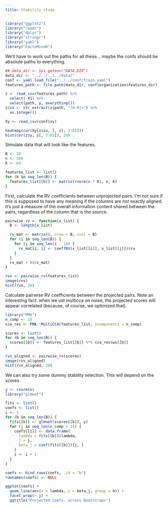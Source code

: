 ```yaml
---
title: Stability study
---
```



```r
library("ggplot2")
library("readr")
library("dplyr")
library("stringr")
library("yaml")
library("FactoMineR")
```

We'll have to work out the paths for all these... maybe the confs should be
absolute paths to everything.

```r
## data_dir <- Sys.getenv("DATA_DIR")
data_dir <- "../../../../data/"
conf <- yaml.load_file("../../conf/train.yaml")
features_path <- file.path(data_dir, conf$organization$features_dir)

z <- read_csv(features_path) %>%
  select(-X1) %>%
  select(path, y, everything())
z$ix <- str_extract(z$path, "[0-9]+") %>%
  as.integer()

Xy <- read_csv(conf$xy)

heatmap(cor(Xy[z$ix, ], z[, 3:65]))
hist(cor(z$y, z[, 3:65]), 20)
```

Simulate data that will look like the features.

```r
B <- 20
n <- 100
K <- 64

features_list <- list()
for (b in seq_len(B)) {
  features_list[[b]] <- matrix(rnorm(n * K), n, K)
}
```

First, calculate the RV coefficients between unprojected pairs. I'm not sure if
this is supposed to have any meaning if the columns are not exactly aligned.
It's just a measure of the overall information content shared between the pairs,
regardless of the column that is the source.

```r
pairwise_rv <- function(x_list) {
  B <- length(x_list)

  rv_mat <- matrix(0, nrow = B, ncol = B)
  for (i in seq_len(B)) {
    for (j in seq_len(i - 1)) {
      rv_mat[i, j] <- coeffRV(x_list[[i]], x_list[[j]])$rv
    }
  }
  rv_mat + t(rv_mat)
}

rvs <- pairwise_rv(features_list)
image(rvs)
hist(rvs, 20)
```

Calculate pairwise RV coefficients between the projected pairs. Note an
interesting fact: when we ust multicca on noise, the projected scores will
appear correlated (because, of course, we optimized that).

```r
library("PMA")
n_comp <- 10
cca_res <- PMA::MultiCCA(features_list, ncomponents = n_comp)

scores <- list()
for (b in seq_len(B)) {
  scores[[b]] <- features_list[[b]] %*% cca_res$ws[[b]]
}

rvs_aligned <- pairwise_rv(scores)
image(rvs_aligned)
hist(rvs_aligned, 20)
```

We can also try some dummy stability selection. This will depend on the scores.

```r
y <- rnorm(n)
library("glmnet")

fits <- list()
coefs <- list()
i <- 1
for (b in seq_len(B)) {
  fits[[b]] <- glmnet(scores[[b]], y)
  for (j in seq_len(n_comp + 1)) {
    coefs[[i]] <- data.frame(
      lambda = fits[[b]]$lambda,
      j = j,
      beta_j = coef(fits[[b]])[j, ]
    )
    i <- i + 1
  }
}

coefs <- bind_rows(coefs, .id = "b")
rownames(coefs) <- NULL

ggplot(coefs) +
  geom_line(aes(x = lambda, y = beta_j, group = b)) +
  facet_wrap(~ j) +
  ggtitle("Projected Coefs. across Bootstraps")
```
